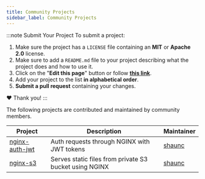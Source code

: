 ```yaml
---
title: Community Projects
sidebar_label: Community Projects
---
```


:::note Submit Your Project
To submit a project:

1. Make sure the project has a `LICENSE` file containing an **MIT** or **Apache 2.0** license.
2. Make sure to add a `README.md` file to your project describing what the project does and how to use it.
3. Click on the "**Edit this page**" button or follow **[this link](https://github.com/devspace-cloud/devspace/edit/master/docs/pages/guides/community-projects.mdx)**.
4. Add your project to the list **in alphabetical order**.
5. **Submit a pull request** containing your changes.

❤️ Thank you!
:::

The following projects are contributed and maintained by community members. 

|Project|Description|Maintainer|
|-|-|-|
|[nginx-auth-jwt](https://github.com/FactFiber/devspace-nginx-auth-jwt)|Auth requests through NGINX with JWT tokens|[shaunc](https://github.com/shaunc)|
|[nginx-s3](https://github.com/FactFiber/devspace-nginx-s3)|Serves static files from private S3 bucket using NGINX|[shaunc](https://github.com/shaunc)|
